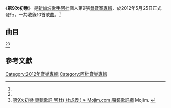{{NoteTA
|G1=Music
}}
{{Infobox album
| name         = 第9次初戀
| type         = studio
| artist       = [[阿杜_(新加坡歌手)|阿杜]]
| cover        = 
| released     = {{start date|2012|05|25}}<ref name="www.warnermusic">[http://www.warnermusic.com.tw/store/item/2898 2012最新專輯「第9次初戀」 | 華納線上音樂雜誌] {{webarchive|url=https://web.archive.org/web/20140112140931/http://www.warnermusic.com.tw/store/item/2898 |date=2014-01-12 }} WARNER MUSIC. {{zh-tw}}</ref>
| recorded     = 2012年
| genre        = [[華語流行音樂|華語流行音樂]]
| length       = {{Duration|m=40|s=51}}
| label        = [[華納唱片|華納唱片]]<ref name="www.warnermusic"/>
| producer     = 
| prev_title   = [[沒什麼好怕|沒什麼好怕]]
| prev_year    = 2010
| next_title   = 我不該躲
| next_year    = 2018
}}

《'''第9次初戀'''》 是[[新加坡|新加坡]][[歌手|歌手]][[杜成義|阿杜]]個人第9張[[錄音室專輯|錄音室專輯]]，於2012年5月25日正式發行，一共收錄10首歌曲。<ref name="www.warnermusic"/>

==曲目==
<ref name="www.warnermusic"/><ref>[http://mojim.com/tw102150x13.htm 第9次初戀 專輯歌詞 阿杜( 杜成義 ) ※ Mojim.com 魔鏡歌詞網] {{Wayback|url=http://mojim.com/tw102150x13.htm |date=20140112135507 }} Mojim. {{zh}}</ref>
{{Tracklist
| title1 = 幾年了
| music1 = [[金大洲|金大洲]]
| lyrics1 = [[姚若龍|姚若龍]]
| longnote1 = 
| length1 = 3:42

| title2 = Valentine's Day
| music2 = [[鐘泳德|鐘泳德]]
| lyrics2 = [[晨幻靈|晨幻靈]]
| longnote2 = 首波主打<ref>[http://tw.twent.chinayes.com/content/20120511/KFKBTOGJM6MCW.shtml 阿杜新專輯《第9次初戀》首播主打《Valentine's Day》__娛樂新聞_Yes娛樂] {{webarchive|url=https://web.archive.org/web/20140112133505/http://tw.twent.chinayes.com/content/20120511/KFKBTOGJM6MCW.shtml |date=2014-01-12 }} Yes娛樂. {{zh-tw}}</ref>
| length2 = 4:03

| title3 = 再唱一首
| music3 = [[李志清|李志清]]
| lyrics3 = [[林蔚利|林蔚利]]
| longnote3 = 
| length3 = 3:32

| title4 = 第九次初戀
| music4 = [[熊美玲|熊美玲]]
| lyrics4 = [[林秋離|林秋離]]
| longnote4 = 
| length4 = 4:03

| title5 = 純凈 天然 無害
| music5 = [[康小白|康小白]]
| lyrics5 = 康小白
| longnote5 = 
| length5 = 4:09

| title6 = 寵愛
| music6 = [[陳德毅|陳德毅]]
| lyrics6 = [[王雅君|王雅君]]
| longnote6 = 
| length6 = 4:07

| title7 = 離開我的自由
| music7 = [[李嘉鑫|李嘉鑫]]
| lyrics7 = [[林怡鳳|林怡鳳]]
| longnote7 = 
| length7 = 5:02

| title8 = 不提
| music8 = [[Paul_Drew|Paul Drew]]<br >[[Greig_Watts|Greig Watts]]<br >[[Pete_Barringer|Pete Barringer]]<br >[[Thomas_Karlssoon|Thomas Karlssoon]]
| lyrics8 = 姚若龍
| longnote8 = 
| length8 = 3:08

| title9 = 左心房
| music9 = Paul Drew<br >Greig Watts<br >Pete Barringer
| lyrics9 = 王雅君
| longnote9 = 
| length9 = 4:04

| title10 = 掛失
| music10 = [[Jack_Rubinacci|Jack Rubinacci]]
| lyrics10 = [[陳信延|陳信延]]
| longnote10 = 
| length10 = 5:01

| total_length = 40:51
}}

{{ADO Album}}

==參考文獻==
<references/>

[[Category:2012年音樂專輯|Category:2012年音樂專輯]]
[[Category:阿杜音樂專輯|Category:阿杜音樂專輯]]